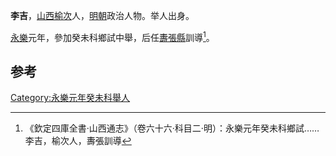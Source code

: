 '''李吉'''，[[山西|山西]][[榆次|榆次]]人，[[明朝|明朝]]政治人物。举人出身。

[[永樂|永樂]]元年，參加癸未科鄉試中舉，后任[[夀張縣|夀張縣]]訓導<ref>《欽定四庫全書·山西通志》（卷六十六·科目二·明）：永樂元年癸未科鄉試……李吉，榆次人，夀張訓導</ref>。

==参考==
{{reflist}}
{{明朝人物小作品}}
[[Category:永樂元年癸未科舉人|Category:永樂元年癸未科舉人]]